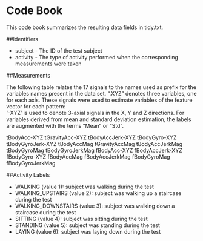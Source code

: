 # Code Book

This code book summarizes the resulting data fields in tidy.txt.

##Identifiers

* subject - The ID of the test subject
* activity - The type of activity performed when the corresponding measurements were taken

##Measurements

The following table relates the 17 signals to the names used as prefix for the variables names present in the data set. ".XYZ" denotes three variables, one for each axis.
These signals were used to estimate variables of the feature vector for each pattern:  
'-XYZ' is used to denote 3-axial signals in the X, Y and Z directions.
For variables derived from mean and standard deviation estimation, the labels are augmented with the terms "Mean" or "Std".

tBodyAcc-XYZ
tGravityAcc-XYZ
tBodyAccJerk-XYZ
tBodyGyro-XYZ
tBodyGyroJerk-XYZ
tBodyAccMag
tGravityAccMag
tBodyAccJerkMag
tBodyGyroMag
tBodyGyroJerkMag
fBodyAcc-XYZ
fBodyAccJerk-XYZ
fBodyGyro-XYZ
fBodyAccMag
fBodyAccJerkMag
fBodyGyroMag
fBodyGyroJerkMag

##Activity Labels

* WALKING (value 1): subject was walking during the test
* WALKING_UPSTAIRS (value 2): subject was walking up a staircase during the test
* WALKING_DOWNSTAIRS (value 3): subject was walking down a staircase during the test
* SITTING (value 4): subject was sitting during the test
* STANDING (value 5): subject was standing during the test
* LAYING (value 6): subject was laying down during the test